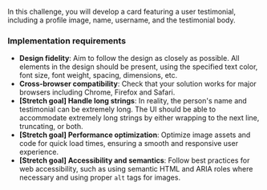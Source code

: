 In this challenge, you will develop a card featuring a user testimonial, including a profile image, name, username, and the testimonial body.

### Implementation requirements

- **Design fidelity**: Aim to follow the design as closely as possible. All elements in the design should be present, using the specified text color, font size, font weight, spacing, dimensions, etc.
- **Cross-browser compatibility**: Check that your solution works for major browsers including Chrome, Firefox and Safari.
- **[Stretch goal] Handle long strings**: In reality, the person's name and testimonial can be extremely long. The UI should be able to accommodate extremely long strings by either wrapping to the next line, truncating, or both.
- **[Stretch goal] Performance optimization**: Optimize image assets and code for quick load times, ensuring a smooth and responsive user experience.
- **[Stretch goal] Accessibility and semantics**: Follow best practices for web accessibility, such as using semantic HTML and ARIA roles where necessary and using proper `alt` tags for images.
